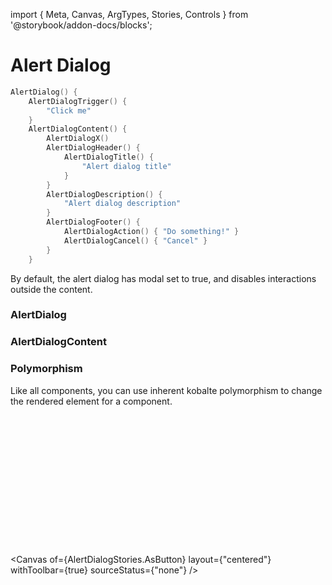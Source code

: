﻿import { Meta, Canvas, ArgTypes, Stories, Controls } from '@storybook/addon-docs/blocks';

# Alert Dialog

<Meta of={AlertDialogStories} />

```fsharp
AlertDialog() {
    AlertDialogTrigger() {
        "Click me"
    }
    AlertDialogContent() {
        AlertDialogX()
        AlertDialogHeader() {
            AlertDialogTitle() {
                "Alert dialog title"
            }
        }
        AlertDialogDescription() {
            "Alert dialog description"
        }
        AlertDialogFooter() {
            AlertDialogAction() { "Do something!" }
            AlertDialogCancel() { "Cancel" }
        }
    }
```

By default, the alert dialog has modal set to true, and disables interactions outside the content.

<Canvas of={AlertDialogStories.Default} />

### AlertDialog

<Controls of={AlertDialogStories.Default} />

<SourceCode code={rawCode} />

### AlertDialogContent

<ArgTypes of={AlertDialogContentStories} />

### Polymorphism

Like all components, you can use inherent kobalte polymorphism to change the rendered element for a component.

```fsharp
AlertDialog() {
    AlertDialogTrigger().as'(Button(variant = Button.Variant.Secondary)) {
        "Click me"
    }
    AlertDialogContent() {
        AlertDialogX()
        AlertDialogTitle() {
            "Alert dialog title"
        }
        AlertDialogDescription() {
            "Alert dialog description"
        }
    }
}
```

<Canvas of={AlertDialogStories.AsButton} layout={"centered"} withToolbar={true} sourceStatus={"none"} />
